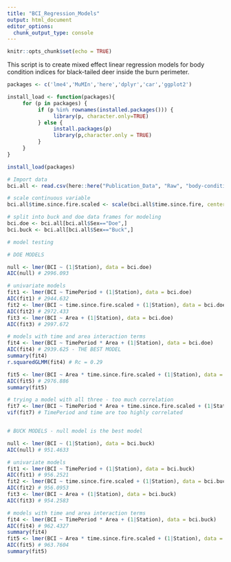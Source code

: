 ```yaml
---
title: "BCI_Regression_Models"
output: html_document
editor_options: 
  chunk_output_type: console
---
```


```r
knitr::opts_chunk$set(echo = TRUE)
```

This script is to create mixed effect linear regression models for body condition indices for black-tailed deer inside the burn perimeter.

```r
packages <- c('lme4','MuMIn','here','dplyr','car','ggplot2')

install_load <- function(packages){
     for (p in packages) {
          if (p %in% rownames(installed.packages())) {
               library(p, character.only=TRUE)
          } else {
               install.packages(p)
               library(p,character.only = TRUE)
          }
     }
}

install_load(packages)
```

```r
# Import data
bci.all <- read.csv(here::here("Publication_Data", "Raw", "body-condition-index.csv"))

# scale continuous variable
bci.all$time.since.fire.scaled <- scale(bci.all$time.since.fire, center=T, scale=T)

# split into buck and doe data frames for modeling
bci.doe <- bci.all[bci.all$Sex=="Doe",]
bci.buck <- bci.all[bci.all$Sex=="Buck",]
```


```r
# model testing

# DOE MODELS

null <- lmer(BCI ~ (1|Station), data = bci.doe)
AIC(null) # 2996.093

# univariate models
fit1 <- lmer(BCI ~ TimePeriod + (1|Station), data = bci.doe)
AIC(fit1) # 2944.632
fit2 <- lmer(BCI ~ time.since.fire.scaled + (1|Station), data = bci.doe)
AIC(fit2) # 2972.433
fit3 <- lmer(BCI ~ Area + (1|Station), data = bci.doe)
AIC(fit3) # 2997.672

# models with time and area interaction terms
fit4 <- lmer(BCI ~ TimePeriod * Area + (1|Station), data = bci.doe)
AIC(fit4) # 2939.625 - THE BEST MODEL
summary(fit4)
r.squaredGLMM(fit4) # Rc = 0.29

fit5 <- lmer(BCI ~ Area * time.since.fire.scaled + (1|Station), data = bci.doe)
AIC(fit5) # 2976.886
summary(fit5)

# trying a model with all three - too much correlation
fit7 <- lmer(BCI ~ TimePeriod * Area + time.since.fire.scaled + (1|Station), data = bci.doe)
vif(fit7) # TimePeriod and time are too highly correlated


# BUCK MODELS - null model is the best model

null <- lmer(BCI ~ (1|Station), data = bci.buck)
AIC(null) # 951.4633

# univariate models
fit1 <- lmer(BCI ~ TimePeriod + (1|Station), data = bci.buck)
AIC(fit1) # 956.2521
fit2 <- lmer(BCI ~ time.since.fire.scaled + (1|Station), data = bci.buck)
AIC(fit2) # 956.0953
fit3 <- lmer(BCI ~ Area + (1|Station), data = bci.buck)
AIC(fit3) # 954.2583

# models with time and area interaction terms
fit4 <- lmer(BCI ~ TimePeriod * Area + (1|Station), data = bci.buck)
AIC(fit4) # 962.4327
summary(fit4)
fit5 <- lmer(BCI ~ Area * time.since.fire.scaled + (1|Station), data = bci.buck)
AIC(fit5) # 963.7604
summary(fit5)
```

